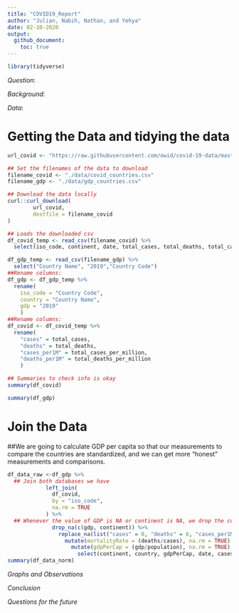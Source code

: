 ```yaml
---
title: "COVID19_Report"
author: "Julian, Nabih, Nathan, and Yehya"
date: 02-10-2020
output:
  github_document:
    toc: true
---
```


```r
library(tidyverse)
```

<!-- -------------------------------------------------- -->
*Question*:


<!-- -------------------------------------------------- -->
*Background*:

<!-- -------------------------------------------------- -->
*Data*:

# Getting the Data and tidying the data
<!------------------------------------------------------>
```r
url_covid <- "https://raw.githubusercontent.com/owid/covid-19-data/master/public/data/owid-covid-data.csv"

## Set the filenames of the data to download
filename_covid <- "./data/covid_countries.csv"
filename_gdp <- "./data/gdp_countries.csv"

## Download the data locally
curl::curl_download(
        url_covid,
        destfile = filename_covid
)

## Loads the downloaded csv
df_covid_temp <- read_csv(filename_covid) %>% 
  select(iso_code, continent, date, total_cases, total_deaths, total_cases_per_million, total_deaths_per_million, population)

df_gdp_temp <- read_csv(filename_gdp) %>% 
  select("Country Name", "2019","Country Code")
##Rename columns:
df_gdp <- df_gdp_temp %>% 
  rename(
    iso_code = "Country Code",
    country = "Country Name",
    gdp = "2019"
    )
##Rename columns:
df_covid <- df_covid_temp %>% 
  rename(
    "cases" = total_cases,
    "deaths" = total_deaths,
    "cases_per1M" = total_cases_per_million,
    "deaths_per1M" = total_deaths_per_million
    )

## Summaries to check info is okay
summary(df_covid)

summary(df_gdp)
```

# Join the Data
<!-- -------------------------------------------------- -->
##We are going to calculate GDP per capita so that our measurements to compare the countries are standardized, and we can get more "honest" measurements and comparisons.
```r

df_data_raw <-df_gdp %>%
  ## Join both databases we have
            left_join(
              df_covid,
              by = "iso_code",
              na.rm = TRUE
            ) %>% 
  ## Whenever the value of GDP is NA or continent is NA, we drop the country because we cant compare it to others. If teh value of a case/death count is NA, we set it to 0
              drop_na(c(gdp, continent)) %>%
                replace_na(list("cases" = 0, "deaths" = 0, "cases_per1M" = 0,  "deaths_per1M" = 0)) %>% 
                  mutate(mortalityRate = (deaths/cases), na.rm = TRUE) %>% 
                    mutate(gdpPerCap = (gdp/population), na.rm = TRUE) %>% 
                      select(continent, country, gdpPerCap, date, cases_per1M, deaths_per1M, mortalityRate)
summary(df_data_norm)
```

<!-- -------------------------------------------------- -->
*Graphs and Observations*


<!-- -------------------------------------------------- -->
*Conclusion*

<!-- -------------------------------------------------- -->
*Questions for the future*
